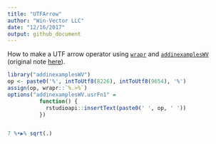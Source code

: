 ```yaml
---
title: "UTFArrow"
author: "Win-Vector LLC"
date: "12/16/2017"
output: github_document
---
```


How to make a UTF arrow operator using [`wrapr`](https://winvector.github.io/wrapr/) and [`addinexamplesWV`](https://github.com/WinVector/addinexamplesWV) (original note [here](http://www.win-vector.com/blog/2017/12/more-pipes-in-r/#comment-66720)).

```r
library("addinexamplesWV")
op <- paste0('%', intToUtf8(8226), intToUtf8(9654), '%')
assign(op, wrapr::`%.>%`)
options("addinexamplesWV.usrFn1" =
          function() {
            rstudioapi::insertText(paste0(' ', op, ' '))
          })


7 %•▶% sqrt(.)
```
